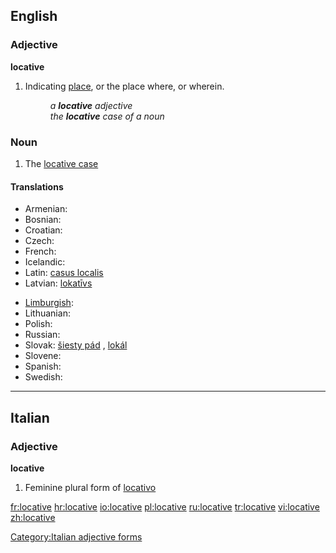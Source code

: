 ==English==

===Adjective===
'''locative'''

# {{Grammar}} Indicating [[place]], or the place where, or wherein.
#: ''a '''locative''' adjective''
#: ''the '''locative''' case of a noun''

===Noun===
{{en-noun}}

# {{Grammar}} The [[locative case]]

====Translations====
{{trans-top|grammatical case}}
* Armenian: {{t|hy|ներգոյական|tr=nergoyakan}}
* Bosnian: {{t-|bs|lokativ|m}}
* Croatian: {{t+|hr|lokativ|m|alt=lȍkatīv}}
* Czech: {{t-|cs|šestý pád|m}}
* French: {{t+|fr|locatif|m}}
* Icelandic: {{t+|is|staðarfall|n}}
* Latin: [[casus localis]] {{m}}
* Latvian: [[lokatīvs]] {{m}}
{{trans-mid}}
* [[Limburgish]]: {{t-|li|landjsval|f|xs=Limburgish}}
* Lithuanian: {{t+|lt|vietininkas|m|xs=Lithuanian}}
* Polish: {{t+|pl|miejscownik|m}}
* Russian: {{t+|ru|местный падеж|m|tr=méstnyj padéž}}
* Slovak: [[šiesty pád]] {{m}}, [[lokál]] {{m}}
* Slovene: {{t+|sl|mestnik|m}}
* Spanish: {{t-|es|caso locativo|m}}
* Swedish: {{t-|sv|lokativ|n}}
{{trans-bottom}}

----

==Italian==

===Adjective===
'''locative''' {{f}}

# Feminine plural form of [[locativo]]

[[Category:Italian adjective forms]]

[[fr:locative]]
[[hr:locative]]
[[io:locative]]
[[pl:locative]]
[[ru:locative]]
[[tr:locative]]
[[vi:locative]]
[[zh:locative]]